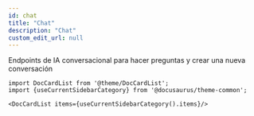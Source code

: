 ```yaml
---
id: chat
title: "Chat"
description: "Chat"
custom_edit_url: null
---
```




Endpoints de IA conversacional para hacer preguntas y crear una nueva conversación



```mdx-code-block
import DocCardList from '@theme/DocCardList';
import {useCurrentSidebarCategory} from '@docusaurus/theme-common';

<DocCardList items={useCurrentSidebarCategory().items}/>
```
      
